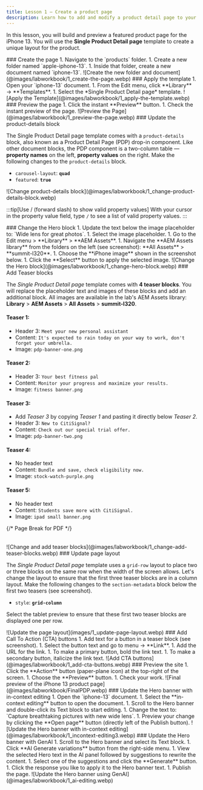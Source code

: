 ```yaml
---
title: Lesson 1 — Create a product page
description: Learn how to add and modify a product detail page to your storefront.
---
```



In this lesson, you will build and preview a featured product page for the iPhone 13. You will use the **Single Product Detail page** template to create a unique layout for the product.

<Tasks>

<Task>
### Create the page

<Steps>
1. Navigate to the `products` folder.
1. Create a new folder named `apple-iphone-13`.
1. Inside that folder, create a new document named `iphone-13`.
</Steps>

<Diagram caption="Create the new folder and document">
  ![Create the new folder and document](@images/labworkbook/1_create-the-page.webp)
</Diagram>

</Task>

<Task>
### Apply the template

<Steps>
1. Open your `iphone-13` document.
1. From the Edit menu, click **Library** → **Templates**.
1. Select the *Single Product Detail page* template.
</Steps>

<Diagram caption="Apply the Template">
  ![Apply the Template](@images/labworkbook/1_apply-the-template.webp)
</Diagram>

</Task>

<Task>
### Preview the page

<Steps>
1. Click the instant **Preview** button.
1. Check the instant preview of the page.
</Steps>

<Diagram caption="Preview the Page">
  ![Preview the Page](@images/labworkbook/1_preview-the-page.webp)
</Diagram>
</Task>

<Task>
### Update the product-details block

The Single Product Detail page template comes with a `product-details` block, also known as a Product Detail Page (PDP) drop-in component. Like other document blocks, the PDP component is a two-column table — **property names** on the left, **property values** on the right. Make the following changes to the `product-details` block.

- `carousel-layout`: **`quad`** 
- `featured`: **`true`** 

<Diagram caption="Change the product-details block">
  ![Change product-details block](@images/labworkbook/1_change-product-details-block.webp)
</Diagram>

:::tip[Use / (forward slash) to show valid property values]
With your cursor in the property value field, type `/` to see a list of valid property values.
:::

</Task>

<Task>
### Change the Hero block

<Steps>
1. Update the text below the image placeholder to: `Wide lens for great photos`.
1. Select the image placeholder.
1. Go to the Edit menu > **Library** > **AEM Assets**.
1. Navigate the **AEM Assets library** from the folders on the left (see screenshot): **All Assets** > **summit-l320**.
1. Choose the **iPhone image** shown in the screenshot below.
1. Click the **Select** button to apply the selected image.
</Steps>

<Diagram caption="Change the the Hero block">
  ![Change the Hero block](@images/labworkbook/1_change-hero-block.webp)
</Diagram>

</Task>

<Task>
### Add Teaser blocks

The *Single Product Detail page* template comes with **4 teaser blocks**. You will replace the placeholder text and images of these blocks and add an additional block. All images are available in the lab's AEM Assets library: **Library** > **AEM Assets** > **All Assets** > **summit-l320**.

#### Teaser 1:
- Header 3: `Meet your new personal assistant` 
- Content: `It's expected to rain today on your way to work, don't forget your umbrella.`
- Image: `pdp-banner-one.png`

#### Teaser 2:
- Header 3: `Your best fitness pal`
- Content: `Monitor your progress and maximize your results.`
- Image: `fitness banner.png`

#### Teaser 3:
- Add *Teaser 3* by copying *Teaser 1* and pasting it directly below *Teaser 2*.
- Header 3: `New to CitiSignal?` 
- Content: `Check out our special trial offer.`
- Image: `pdp-banner-two.png`

#### Teaser 4:
- No header text
- Content: `Bundle and save, check eligibility now.`
- Image: `stock-watch-purple.png`

#### Teaser 5:
- No header text
- Content: `Students save more with CitiSignal.`
- Image: `ipad small banner.png`

{/* Page Break for PDF */}
<div style="page-break-after: always; margin-bottom: 2rem;"></div>

<Diagram caption="Change and add teaser blocks">
  ![Change and add teaser blocks](@images/labworkbook/1_change-add-teaser-blocks.webp)
</Diagram>

</Task>

<Task>
### Update page layout

The *Single Product Detail page* template uses a `grid-row` layout to place two or three blocks on the same row when the width of the screen allows. Let's change the layout to ensure that the first three teaser blocks are in a column layout. Make the following changes to the `section-metadata` block below the first two teasers (see screenshot).

- `style`: **`grid-column`** 

Select the tablet preview to ensure that these first two teaser blocks are displayed one per row.

<Diagram caption="Update the page layout">
  ![Update the page layout](images/1_update-page-layout.webp)
</Diagram>

</Task>

<Task>
### Add Call To Action (CTA) buttons

<Steps>
1. Add text for a button in a teaser block (see screenshot).
1. Select the button text and go to menu → **Link**.
1. Add the URL for the link.
1. To make a primary button, bold the link text.
1. To make a secondary button, italicize the link text.
</Steps>

<Diagram caption="Add CTA buttons">
  ![Add CTA buttons](@images/labworkbook/1_add-cta-buttons.webp)
</Diagram>

</Task>

<Task>
### Preview the site

<Steps>
1. Click the **Action** button (paper-plane icon) at the top-right of the screen.
1. Choose the **Preview** button.
1. Check your work.
</Steps>

<Diagram caption="Final preview of the iPhone 13 product page">
  ![Final preview of the iPhone 13 product page](@images/labworkbook/FinalPDP.webp)
</Diagram>

</Task>

<Task>
### Update the Hero banner with in-context editing

<Steps>
1. Open the `iphone-13` document.
1. Select the **in-context editing** button to open the document.
1. Scroll to the Hero banner and double-click its Text block to start editing.
1. Change the text to: `Capture breathtaking pictures with new wide lens`.
1. Preview your change by clicking the **Open page** button (directly left of the Publish button).
</Steps>

<Diagram caption="Update the Hero banner with in-context editing">
  ![Update the Hero banner with in-context editing](@images/labworkbook/1_incontext-editing3.webp)
</Diagram>
</Task>

<Task>
### Update the Hero banner with GenAI

<Steps>
1. Scroll to the Hero banner and select its Text block.
1. Click **AI Generate variations** button from the right-side menu.
1. View the selected Hero text in the AI panel followed by suggestions to rewrite the content.
1. Select one of the suggestions and click the **Generate** button.
1. Click the response you like to apply it to the Hero banner text.
1. Publish the page.
</Steps>

<Diagram caption="Update the Hero banner using GenAI">
  ![Update the Hero banner using GenAI](@images/labworkbook/1_ai-editing.webp)
</Diagram>
</Task>

</Tasks>
